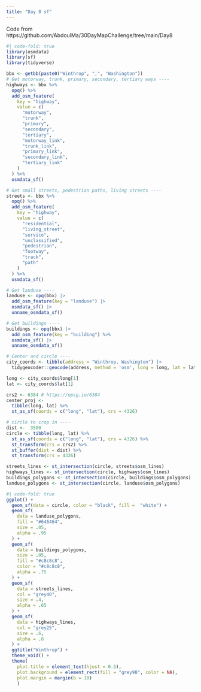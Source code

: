 ```yaml
---
title: "Day 8 sf"
---
```


Code from https://github.com/AbdoulMa/30DayMapChallenge/tree/main/Day8

```r
#| code-fold: true
library(osmdata)
library(sf)
library(tidyverse)

bbx <- getbb(paste0("Winthrop", ",", "Washington"))
# Get motorway, trunk, primary, secondary, tertiary ways ----
highways <- bbx %>%
  opq() %>%
  add_osm_feature(
    key = "highway",
    value = c(
      "motorway",
      "trunk",
      "primary",
      "secondary",
      "tertiary",
      "motorway_link",
      "trunk_link",
      "primary_link",
      "secondary_link",
      "tertiary_link"
    )
  ) %>%
  osmdata_sf()

# Get small streets, pedestrian paths, living streets ----
streets <- bbx %>%
  opq() %>%
  add_osm_feature(
    key = "highway",
    value = c(
      "residential",
      "living_street",
      "service",
      "unclassified",
      "pedestrian",
      "footway",
      "track",
      "path"
    )
  ) %>%
  osmdata_sf()

# Get landuse ---- 
landuse <- opq(bbx) |> 
  add_osm_feature(key = "landuse") |> 
  osmdata_sf() |> 
  unname_osmdata_sf()

# Get buildings ---- 
buildings <- opq(bbx) |> 
  add_osm_feature(key = "building") %>%
  osmdata_sf() |> 
  unname_osmdata_sf()

# Center and circle ----
city_coords <- tibble(address = "Winthrop, Washington") |> 
  tidygeocoder::geocode(address, method = 'osm', long = long, lat = lat)

long <- city_coords$long[1]
lat <- city_coords$lat[1]

crs2 <- 6384 # https://epsg.io/6384
center_proj <-
  tibble(long, lat) %>%
  st_as_sf(coords = c("long", "lat"), crs = 4326)

# circle to crop in ----
dist <-  3500
circle <- tibble(long, lat) %>%
  st_as_sf(coords = c("long", "lat"), crs = 4326) %>%
  st_transform(crs = crs2) %>%
  st_buffer(dist = dist) %>%
  st_transform(crs = 4326)

streets_lines <- st_intersection(circle, streets$osm_lines)
highways_lines <- st_intersection(circle, highways$osm_lines)
buildings_polygons <- st_intersection(circle, buildings$osm_polygons)
landuse_polygons <- st_intersection(circle, landuse$osm_polygons)
```

```r
#| code-fold: true
ggplot() +
  geom_sf(data = circle, color = "black", fill =  "white") +
  geom_sf(
    data = landuse_polygons,
    fill = "#646464", 
    size = .05,
    alpha = .95
  ) + 
  geom_sf(
    data = buildings_polygons, 
    size = .05,
    fill = "#c8c8c8", 
    color = "#c8c8c8", 
    alpha = .75
  ) + 
  geom_sf(
    data = streets_lines,
    col = "grey40",
    size = .4,
    alpha = .65
  ) +
  geom_sf(
    data = highways_lines,
    col = "grey25",
    size = .6,
    alpha = .8
  ) +
  ggtitle("Winthrop") +
  theme_void() + 
  theme(
    plot.title = element_text(hjust = 0.5),
    plot.background = element_rect(fill = "grey98", color = NA),
    plot.margin = margin(b = 10)
    )
```
